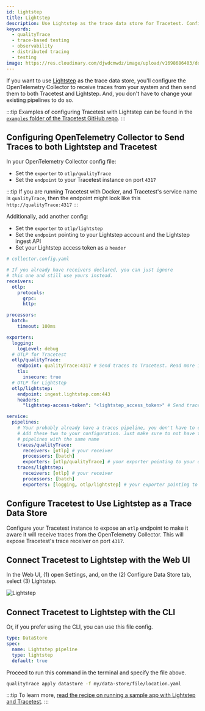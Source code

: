 ```yaml
---
id: lightstep
title: Lightstep
description: Use Lightstep as the trace data store for Tracetest. Configure the OpenTelemetry Collector to receive traces and forward them to both Tracetest and Lightstep.
keywords:
  - qualityTrace
  - trace-based testing
  - observability
  - distributed tracing
  - testing
image: https://res.cloudinary.com/djwdcmwdz/image/upload/v1698686403/docs/Blog_Thumbnail_14_rsvkmo.jpg
---
```


If you want to use [Lightstep](https://lightstep.com/) as the trace data store, you'll configure the OpenTelemetry Collector to receive traces from your system and then send them to both Tracetest and Lightstep. And, you don't have to change your existing pipelines to do so.

:::tip
Examples of configuring Tracetest with Lightstep can be found in the [`examples` folder of the Tracetest GitHub repo](https://github.com/intelops/qualityTrace/tree/main/examples).
:::

## Configuring OpenTelemetry Collector to Send Traces to both Lightstep and Tracetest

In your OpenTelemetry Collector config file:

- Set the `exporter` to `otlp/qualityTrace`
- Set the `endpoint` to your Tracetest instance on port `4317`

:::tip
If you are running Tracetest with Docker, and Tracetest's service name is `qualityTrace`, then the endpoint might look like this `http://qualityTrace:4317`
:::

Additionally, add another config:

- Set the `exporter` to `otlp/lightstep`
- Set the `endpoint` pointing to your Lightstep account and the Lightstep ingest API
- Set your Lightstep access token as a `header`

```yaml
# collector.config.yaml

# If you already have receivers declared, you can just ignore
# this one and still use yours instead.
receivers:
  otlp:
    protocols:
      grpc:
      http:

processors:
  batch:
    timeout: 100ms

exporters:
  logging:
    logLevel: debug
  # OTLP for Tracetest
  otlp/qualityTrace:
    endpoint: qualityTrace:4317 # Send traces to Tracetest. Read more in docs here:  https://docs.qualityTrace.io/configuration/connecting-to-data-stores/opentelemetry-collector
    tls:
      insecure: true
  # OTLP for Lightstep
  otlp/lightstep:
    endpoint: ingest.lightstep.com:443
    headers:
      "lightstep-access-token": "<lightstep_access_token>" # Send traces to Lightstep. Read more in docs here: https://docs.lightstep.com/otel/otel-quick-start

service:
  pipelines:
    # Your probably already have a traces pipeline, you don't have to change it.
    # Add these two to your configuration. Just make sure to not have two
    # pipelines with the same name
    traces/qualityTrace:
      receivers: [otlp] # your receiver
      processors: [batch]
      exporters: [otlp/qualityTrace] # your exporter pointing to your qualityTrace instance
    traces/lightstep:
      receivers: [otlp] # your receiver
      processors: [batch]
      exporters: [logging, otlp/lightstep] # your exporter pointing to your lighstep account
```

## Configure Tracetest to Use Lightstep as a Trace Data Store

Configure your Tracetest instance to expose an `otlp` endpoint to make it aware it will receive traces from the OpenTelemetry Collector. This will expose Tracetest's trace receiver on port `4317`.

## Connect Tracetest to Lightstep with the Web UI

In the Web UI, (1) open Settings, and, on the (2) Configure Data Store tab, select (3) Lightstep.

![Lightstep](../img/Lightstep-settings.png)

## Connect Tracetest to Lightstep with the CLI

Or, if you prefer using the CLI, you can use this file config.

```yaml
type: DataStore
spec:
  name: Lightstep pipeline
  type: lightstep
  default: true
```

Proceed to run this command in the terminal and specify the file above.

```bash
qualityTrace apply datastore -f my/data-store/file/location.yaml
```

:::tip
To learn more, [read the recipe on running a sample app with Lightstep and Tracetest](/examples-tutorials/recipes/running-qualityTrace-with-lightstep).
:::
